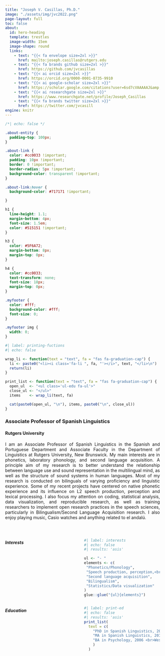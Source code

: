 ```yaml
---
title: "Joseph V. Casillas, Ph.D."
image: "./assets/img/jvc2022.png"
page-layout: full
toc: false
about:
  id: hero-heading
  template: trestles
  image-width: 15em
  image-shape: round
  links:
    - text: "{{< fa envelope size=2xl >}}"
      href: mailto:joseph.casillas@rutgers.edu
    - text: "{{< fa brands github size=2xl >}}"
      href: https://github.com/jvcasillas
    - text: "{{< ai orcid size=2xl >}}"
      href: https://orcid.org/0000-0001-8735-9910
    - text: "{{< ai google-scholar size=2xl >}}"
      href: https://scholar.google.com/citations?user=6sd7cVAAAAAJ&amp;hl
    - text: "{{< ai researchgate size=2xl >}}"
      href: https://www.researchgate.net/profile/Joseph_Casillas
    - text: "{{< fa brands twitter size=2xl >}}"
      href: https://twitter.com/jvcasill
engine: knitr
---
```


```css
/*| echo: false */

.about-entity {
  padding-top: 100px;
}

.about-link {
  color: #cc0033 !important;
  padding: 10px !important;
  border: 0 !important;
  border-radius: 5px !important;
  background-color: transparent !important;
}

.about-link:hover {
  background-color: #717171 !important;

}

h1 {
  line-height: 1.1;
  margin-bottom: 4px;
  font-size: 1.5em;
  color: #515151 !important;
}

h3 {
  color: #5F6A72;
  margin-bottom: 8px;
  margin-top: 0px;
}

h4 {
  color: #cc0033;
  text-transform: none;
  font-size: 18px;
  margin-top: 0px;
}

.myfooter {
  color: #fff;
  background-color: #fff;
  font-size: 0;
}

.myfooter img {
  width: 0;
}

```

```r
#| label: printing-fuctions
#| echo: false

wrap_li <- function(text = "text", fa = "fas fa-graduation-cap") {
  li <- paste0("<li><i class='fa-li ", fa, "'></i>", text, "</li>\n")
  return(li)
}

print_list <- function(text = "text", fa = "fas fa-graduation-cap") {
  open_ul  <- "<ul class='ul-edu fa-ul'>"
  close_ul <- "</ul>"
  items    <- wrap_li(text, fa)

  cat(paste0(open_ul, "\n"), items, paste0("\n", close_ul))
}

```

### Associate Professor of Spanish Linguistics

#### Rutgers University

<p align="justify">
I am an Associate Professor of Spanish Linguistics in the Spanish and Portuguese Department and Associate Faculty in the Department of Linguistics at Rutgers University, New Brunswick. 
My main interests are in phonetics, laboratory phonology, and second language acquisition. 
A principle aim of my research is to better understand the relationship between language use and sound representation in the multilingual mind, as well as the structure of sound systems in human languages. 
Most of my research is conducted on bilinguals of varying proficiency and linguistic experience. 
Some of my recent projects have centered on native phonetic experience and its influence on L2 speech production, perception and lexical processing. 
I also focus my attention on coding, statistical analysis, data visualization, and reproducible research, as well as training researchers to implement open research practices in the speech sciences, particularly in Bilingualism/Second Language Acquisition research. 
I also enjoy playing music, Casio watches and anything related to el andalú.
</p>


<br>

:::: {style="display: grid; grid-template-columns: 1fr 1fr; grid-column-gap: 10px;"}

::: {}

##### Interests

```r
#| label: interests
#| echo: false
#| results: 'asis'

ul <- "- "
elements <- c(
 "Phonetics/Phonology",
 "Speech production, perception,<br>spoken-word recognition",
 "Second language acquisition",
 "Bilingualism",
 "Statistics/Data visualization"
)
glue::glue("{ul}{elements}")
```

:::

::: {}

##### Education

```r
#| label: print-ed
#| echo: false
#| results: 'asis'
print_list(
  text = c(
    "PhD in Spanish Linguistics, 2016 <br>University of Arizona", 
    "MA in Spanish Linguistics, 2012 <br>University of Arizona", 
    "BA in Psychology, 2006 <br>Western Washington University"
    )
  )
```

:::

::::
